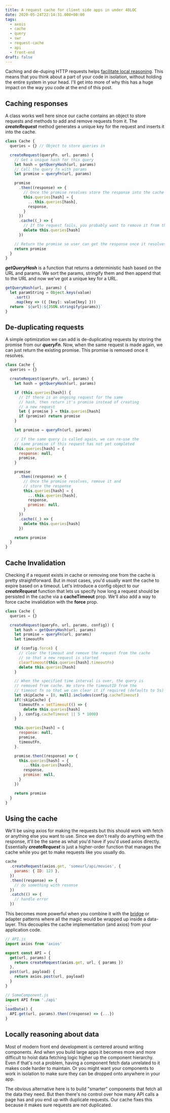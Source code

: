 ```yaml
---
title: A request cache for client side apps in under 40LOC
date: 2020-05-24T22:14:31.000+00:00
tags:
  - axois
  - cache
  - query
  - swr
  - request-cache
  - api
  - front-end
draft: false
---
```


Caching and de-duping HTTP requests helps [facilitate local reasoning](https://sophiebits.com/2020/01/01/fast-maintainable-db-patterns.html 'Fast and maintainable patterns for fetching from a database - Sophie Alpert'). This means that you think about a part of your code in isolation, without holding the entire system in your head. I'll get into more of why this has a huge impact on the way you code at the end of this post.

## Caching responses

A class works well here since our cache contains an object to store requests and methods to add and remove requests from it. The **_createRequest_** method generates a unique key for the request and inserts it into the cache.

```javascript
class Cache {
  queries = {} // Object to store queries in

  createRequest(queryFn, url, params) {
    // Get a unique hash for this query
    let hash = getQueryHash(url, params)
    // Call the query fn with params
    let promise = queryFn(url, params)

    promise
      .then((response) => {
        // Once the promise resolves store the response into the cache
        this.queries[hash] = {
          ...this.queries[hash],
          response,
        }
      })
      .cache((_) => {
        // If the request fails, you probably want to remove it from the cache
        delete this.queries[hash]
      })

    // Return the promise so user can get the response once it resolves
    return promise
  }
}
```

**_getQueryHash_** is a function that returns a deterministic hash based on the URL and params. We sort the params, stringify them and then append that to the URL and now we've got a unique key for a URL.

```javascript
getQueryHash(url, params) {
  let paramString = Object.keys(value)
    .sort()
    .map(key => ({ [key]: value[key] }))
  return `${url}:${JSON.stringify(params)}`
}
```

## De-duplicating requests

A simple optimization we can add is de-duplicating requests by storing the promise from our **_queryFn_**. Now, when the same request is made again, we can just return the existing promise. This promise is removed once it resolves.

```javascript
class Cache {
  queries = {}

  createRequest(queryFn, url, params) {
    let hash = getQueryHash(url, params)

    if (this.queries[hash]) {
      // If there is an ongoing request for the same
      // hash, then return it's promise instead of creating
      // a new request
      let { promise } = this.queries[hash]
      if (promise) return promise
    }

    let promise = queryFn(url, params)

    // If the same query is called again, we can re-use the
    // same promise if this request has not yet completed
    this.queries[hash] = {
      response: null,
      promise,
    }

    promise
      .then((response) => {
        // Once the promise resolves, remove it and
        // store the response
        this.queries[hash] = {
          ...this.queries[hash],
          response,
          promise: null,
        }
      })
      .cache((_) => {
        delete this.queries[hash]
      })

    return promise
  }
}
```

## Cache Invalidation

Checking if a request exists in cache or removing one from the cache is pretty straightforward. But in most cases, you'd usually want the cache to expire based on a timeout. Let's introduce a config object to our **_createRequest_** function that lets us specify how long a request should be persisted in the cache via a **cacheTimeout** prop. We'll also add a way to force cache invalidation with the **force** prop.

```javascript
class Cache {
  queries = {}

  createRequest(queryFn, url, params, config}) {
    let hash = getQueryHash(url, params)
    let promise = queryFn(url, params)
    let timeoutFn

    if (config.force) {
      // clear the timeout and remove the request from the cache
      // so that a new request is started
      clearTimeout(this.queries[hash].timeoutFn)
      delete this.queries[hash]
    }

    // When the specified time interval is over, the query is
    // removed from cache. We store the timeoutID from the
    // timeout fn so that we can clear it if required (defaults to 5s)
    let skipCache = [0, null].includes(config.cacheTimeout)
    if(!skipCache) {
      timeoutFn = setTimeout(() => {
        delete this.queries[hash]
      }, config.cacheTimeout || 5 * 1000)
    }

    this.queries[hash] = {
      response: null,
      promise,
      timeoutFn,
    }.

    promise.then((response) => {
      this.queries[hash] = {
        ...this.queries[hash],
        response,
        promise: null,
      }
    })

    return promise
  }
}
```

## Using the cache

We'll be using axios for making the requests but this should work with fetch or anything else you want to use. Since we don't really do anything with the response, it'll be the same as what you'd have if you'd used axios directly. Essentially **_createRequest_** is just a higher-order function that manages the cache while you get to make requests like you usually do.

```javascript
cache
  .createRequest(axios.get, 'someurl/api/movies', {
    params: { ID: 123 },
  })
  .then((response) => {
    // do something with resonse
  })
  .catch(() => {
    // handle error
  })
```

This becomes more powerful when you combine it with the [bridge](https://en.wikipedia.org/wiki/Bridge_pattern) or adapter patterns where all the magic would be wrapped up inside a data-layer. This decouples the cache implementation (and axios) from your application code.

```javascript
// API.js
import axios from 'axios'

export const API = {
  get(url, params) {
    return createRequest(axios.get, url, { params })
  },
  post(url, payload) {
	return axios.post(url, payload)
  }
}

// SomeComponent.js
import API from './api'
...
loadData() {
  API.get(url, params).then((response) => {...})
}
```

## Locally reasoning about data

Most of modern front end development is centered around writing components. And when you build large apps it becomes more and more difficult to hoist data fetching logic higher up the component hierarchy. Even if that's not a problem, having a component fetch data unrelated to it makes code harder to maintain. Or you might want your components to work in isolation to make sure they can be dropped onto anywhere in your app.

The obvious alternative here is to build "smarter" components that fetch all the data they need. But then there's no control over how many API calls a page has and you end up with duplicate requests. Our cache fixes this because it makes sure requests are not duplicated.
